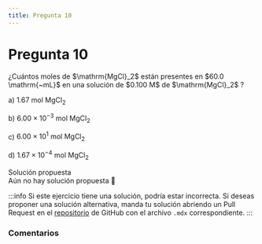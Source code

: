 ```yaml
---
title: Pregunta 10
---
```



# Pregunta 10

<div className="exercise">
¿Cuántos moles de $\mathrm{MgCl}_2$ están presentes en $60.0 \mathrm{~mL}$ en una solución de $0.100 M$ de $\mathrm{MgCl}_2$ ?

a) $1.67 \mathrm{~mol} \mathrm{~MgCl}_2$

b) $6.00 \times 10^{-3} \mathrm{~mol} \mathrm{~MgCl}_2$

c) $6.00 \times 10^1 \mathrm{~mol} \mathrm{~MgCl}_2$

d) $1.67 \times 10^{-4} \mathrm{~mol} \mathrm{~MgCl}_2$
</div>

<MDXDetails>
<summary>Solución propuesta</summary>

<div className="exercise">
Aún no hay solución propuesta 🥲
</div>

:::info
Si este ejercicio tiene una solución, podría estar incorrecta. Si deseas proponer una solución alternativa, manda tu solución abriendo
un Pull Request en el [repositorio](https://github.com/crow-rojas/apuntes-fundamentals/pulls) de GitHub con el archivo
`.mdx` correspondiente.
:::

</MDXDetails>

### Comentarios

<Disqus
  url="https://crow-rojas.github.io/apuntes-fundamentals/docs/science/chemistry/exercises/2016-2/p10"
  identifier="docs/science/chemistry/exercises/2016-2/p10"
  title="2016-2 Quimica - Pregunta 10"
/>
